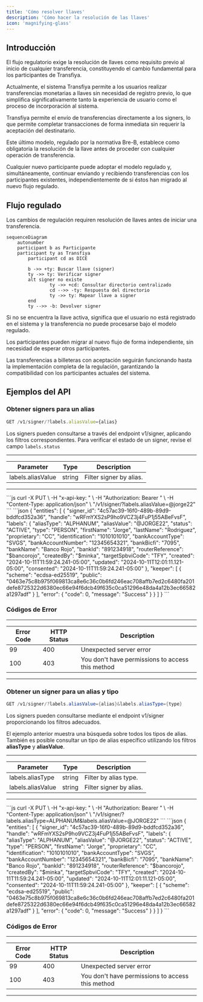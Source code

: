 ```yaml
---
title: 'Cómo resolver llaves'
description: 'Cómo hacer la resolución de las llaves'
icon: 'magnifying-glass'
---
```


## Introducción

El flujo regulatorio exige la resolución de llaves como requisito previo al inicio de cualquier transferencia, constituyendo el cambio fundamental para los participantes de Transfiya.

Actualmente, el sistema Transfiya permite a los usuarios realizar transferencias monetarias a llaves sin necesidad de registro previo, lo que simplifica significativamente tanto la experiencia de usuario como el proceso de incorporación al sistema.

Transfiya permite el envío de transferencias directamente a los signers, lo que permite completar transacciones de forma inmediata sin requerir la aceptación del destinatario.

Este último modelo, regulado por la normativa Bre-B, establece como obligatoria la resolución de la llave antes de proceder con cualquier operación de transferencia.

Cualquier nuevo participante puede adoptar el modelo regulado y, simultáneamente, continuar enviando y recibiendo transferencias con los participantes existentes, independientemente de si éstos han migrado al nuevo flujo regulado.

## Flujo regulado

Los cambios de regulación requiren resolución de llaves antes de iniciar una transferencia.

```mermaid
sequenceDiagram
	autonumber
	participant b as Participante
	participant ty as Transfiya
		participant cd as DICE

		b ->> +ty: Buscar llave (signer)
		ty ->> ty: Verificar signer
		alt signer no existe
				ty ->> +cd: Consultar directorio centralizado
				cd -->> -ty: Respuesta del directorio
				ty ->> ty: Mapear llave a signer
		end
		ty -->> -b: Devolver signer
```

Si no se encuentra la llave activa, significa que el usuario no está registrado en el sistema y la transferencia no puede procesarse bajo el modelo regulado.

Los participantes pueden migrar al nuevo flujo de forma independiente, sin necesidad de esperar otros participantes.

<Info>
	Las transferencias a billeteras con aceptación seguirán funcionando hasta la implementación completa de la regulación, garantizando la compatibilidad con los participantes actuales del sistema.
</Info>

## Ejemplos del API

### Obtener signers para un alias

```javascript HTTP
GET /v1/signer/?labels.aliasValue={alias}
```
Los signers pueden consultarse a través del endpoint v1/signer, aplicando los filtros correspondientes. Para verificar el estado de un signer, revise el campo `labels.status`

---

| Parameter         | Type   | Description             |
| ----------------- | ------ | ----------------------- |
| labels.aliasValue | string | Filter signer by alias. |

---

<Tabs>
		<Tab title="Request">
			```js
			curl -X PUT \
			  -H "x-api-key: <API_KEY>" \
			  -H "Authorization: Bearer <TOKEN>" \
			  -H "Content-Type: application/json" \
			  "<base URL>/v1/signer/?labels.aliasValue=@jorge22"
			```
		</Tab>
		<Tab title="Response">
      ```json
      {
        "entities": [
          {
            "signer_id": "4c57ac39-16f0-489b-89d9-bddfcd352a36",
            "handle": "wRFmYXS2sP9ho9VCZ3j4FuP1j55ABeFvsF",
            "labels": {
              "aliasType": "ALPHANUM",
              "aliasValue": "@JORGE22",
              "status": "ACTIVE",
              "type": "PERSON",
              "firstName": "Jorge",
              "lastName": "Rodriguez",
              "proprietary": "CC",
              "identification": "1010101010",
              "bankAccountType": "SVGS",
              "bankAccountNumber": "12345654321",
              "bankBicfi": "7095",
              "bankName": "Banco Rojo",
              "bankId": "891234918",
              "routerReference": "$bancorojo",
              "createdBy": "$minka",
              "targetSpbviCode": "TFY",
              "created": "2024-10-11T11:59:24.241-05:00",
              "updated": "2024-10-11T12:01:11.121-05:00",
              "consented": "2024-10-11T11:59:24.241-05:00"
            },
            "keeper": [
              {
                "scheme": "ecdsa-ed25519",
                "public": "0463e75c8b975f069813ca8e6c36c0b6fd246eac708affb7ed2c6480fa201defe8725322d6380ec66e94f6dcb49f635c0ca51296e48da4a12b3ec66582a1297adf"
              }
            ],
            "error": {
              "code": 0,
              "message": "Success"
            }
          }
        ]
      }
      ```
		</Tab>
</Tabs>

### Códigos de Error

---

| Error Code | HTTP Status | Description                                      |
| ---------- | ----------- | ------------------------------------------------ |
| 99         | 400         | Unexpected server error                          |
| 100        | 403         | You don't have permissions to access this method |

---

### Obtener un signer para un alias y tipo

```java HTTP
GET /v1/signer/?labels.aliasValue={alias}&labels.aliasType={type}
```

Los signers pueden consultarse mediante el endpoint v1/signer proporcionando los filtros adecuados.

El ejemplo anterior muestra una búsqueda sobre todos los tipos de alias. También es posible consultar un tipo de alias específico utilizando los filtros **aliasType** y **aliasValue**.

---

| Parameter         | Type   | Description             |
| ----------------- | ------ | ----------------------- |
| labels.aliasType  | string | Filter by alias type.   |
| labels.aliasValue | string | Filter signer by alias. |

---

<Tabs>
				<Tab title="Request">
					```js
					curl -X PUT \
						-H "x-api-key: <API_KEY>" \
						-H "Authorization: Bearer <TOKEN>" \
						-H "Content-Type: application/json" \
						"<base URL>/v1/signer/?labels.aliasType=ALPHANUM&labels.aliasValue=@JORGE22"
					```
		</Tab>
		<Tab title="Response">
      ```json
      {
        "entities": [
          {
            "signer_id": "4c57ac39-16f0-489b-89d9-bddfcd352a36",
            "handle": "wRFmYXS2sP9ho9VCZ3j4FuP1j55ABeFvsF",
            "labels": {
              "aliasType": "ALPHANUM",
              "aliasValue": "@JORGE22",
              "status": "ACTIVE",
              "type": "PERSON",
              "firstName": "Jorge",
              "proprietary": "CC",
              "identification": "1010101010",
              "bankAccountType": "SVGS",
              "bankAccountNumber": "12345654321",
              "bankBicfi": "7095",
              "bankName": "Banco Rojo",
              "bankId": "891234918",
              "routerReference": "$bancorojo",
              "createdBy": "$minka",
              "targetSpbviCode": "TFY",
              "created": "2024-10-11T11:59:24.241-05:00",
              "updated": "2024-10-11T12:01:11.121-05:00",
              "consented": "2024-10-11T11:59:24.241-05:00"
            },
            "keeper": [
              {
                "scheme": "ecdsa-ed25519",
                "public": "0463e75c8b975f069813ca8e6c36c0b6fd246eac708affb7ed2c6480fa201defe8725322d6380ec66e94f6dcb49f635c0ca51296e48da4a12b3ec66582a1297adf"
              }
            ],
            "error": {
              "code": 0,
              "message": "Success"
            }
          }
        ]
      }
      ```
		</Tab>
</Tabs>

### Códigos de Error

---

| Error Code | HTTP Status | Description                                      |
| ---------- | ----------- | ------------------------------------------------ |
| 99         | 400         | Unexpected server error                          |
| 100        | 403         | You don't have permissions to access this method |

---
